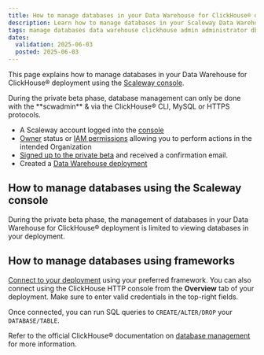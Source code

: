 ```yaml
---
title: How to manage databases in your Data Warehouse for ClickHouse® deployment
description: Learn how to manage databases in your Scaleway Data Warehouse for ClickHouse® deployment.
tags: manage databases data warehouse clickhouse admin administrator db table create drop delete
dates:
  validation: 2025-06-03
  posted: 2025-06-03
---
```



This page explains how to manage databases in your Data Warehouse for ClickHouse® deployment using the [Scaleway console](https://account.scaleway.com/?service=elements).

<Message type="note">
During the private beta phase, database management can only be done with the **scwadmin** & via the ClickHouse® CLI, MySQL or HTTPS protocols.
</Message>

<Requirements />

- A Scaleway account logged into the [console](https://account.scaleway.com/?service=elements)
- [Owner](/iam/concepts/#owner) status or [IAM permissions](/iam/concepts/#permission) allowing you to perform actions in the intended Organization
- [Signed up to the private beta](https://www.scaleway.com/fr/betas/) and received a confirmation email.
- Created a [Data Warehouse deployment](/data-warehouse/how-to/create-deployment/)

## How to manage databases using the Scaleway console

During the private beta phase, the management of databases in your Data Warehouse for ClickHouse® deployment is limited to viewing databases  in your deployment.

## How to manage databases using frameworks

[Connect to your deployment](/data-warehouse/how-to/connect-applications/) using your preferred framework. 
    <Message type="tip">
    You can also connect using the ClickHouse HTTP console from the **Overview** tab of your deployment. Make sure to enter valid credentials in the top-right fields.
    </Message>

Once connected, you can run SQL queries to `CREATE/ALTER/DROP` your `DATABASE/TABLE`.

Refer to the official ClickHouse® documentation on [database management](https://clickhouse.com/docs/starter-guides) for more information.
